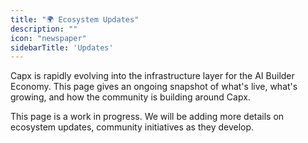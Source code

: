 ```yaml
---
title: "🌍 Ecosystem Updates"
description: ""
icon: "newspaper"
sidebarTitle: 'Updates'
---
```


Capx is rapidly evolving into the infrastructure layer for the AI Builder Economy. This page gives an ongoing snapshot of what's live, what's growing, and how the community is building around Capx.

<Note>
This page is a work in progress. We will be adding more details on ecosystem updates, community initiatives as they develop.
</Note>
